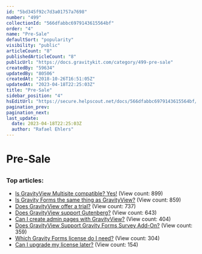 ```yaml
---
id: "5bd345f92c7d3a01757a7698"
number: "499"
collectionId: "566dfabbc6979143615564bf"
order: "4"
name: "Pre-Sale"
defaultSort: "popularity"
visibility: "public"
articleCount: "8"
publishedArticleCount: "8"
publicUrl: "https://docs.gravitykit.com/category/499-pre-sale"
createdBy: "59634"
updatedBy: "80506"
createdAt: "2018-10-26T16:51:05Z"
updatedAt: "2023-04-18T22:25:03Z"
title: "Pre-Sale"
sidebar_position: "4"
hsEditUrl: "https://secure.helpscout.net/docs/566dfabbc6979143615564bf/article/5bd345f92c7d3a01757a7698"
pagination_prev: 
pagination_next: 
last_update:
  date: 2023-04-18T22:25:03Z
  author: "Rafael Ehlers"
---
```


# Pre-Sale

## 

### Top articles: 

- [Is GravityView Multisite compatible? Yes!](440-is-gravityview-multisite-compatible-yes) (View count: 899)
- [Is Gravity Forms the same thing as GravityView?](458-is-gravity-forms-the-same-thing-as-gravityview) (View count: 859)
- [Does GravityView offer a trial?](498-gravityview-trial) (View count: 737)
- [Does GravityView support Gutenberg?](526-does-gravityview-support-gutenberg) (View count: 643)
- [Can I create admin pages with GravityView?](622-can-i-create-admin-pages) (View count: 404)
- [Does GravityView Support Gravity Forms Survey Add-On?](723-does-gravityview-support-gravity-forms-survey-add-on) (View count: 359)
- [Which Gravity Forms license do I need?](623-which-gravity-forms-license) (View count: 304)
- [Can I upgrade my license later?](731-can-i-upgrade-my-license-later) (View count: 154)


